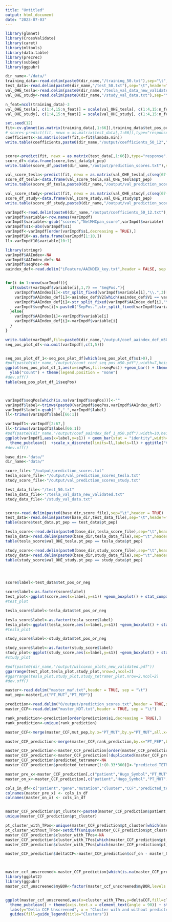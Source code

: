```yaml
---
title: "Untitled"
output: html_document
date: "2023-07-03"
---
```


```r
library(glmnet)
library(CrossValidate)
library(caret)
library(mltools)
library(data.table)
library(precrec)
library(subSeq)
library(ggpubr)

```

```r


dir_name<-"/data/"
training_data<-read.delim(paste0(dir_name,"/training_50.txt"),sep="\t",header=TRUE)
test_data<-read.delim(paste0(dir_name,"/test_50.txt"),sep="\t",header=TRUE)
val_OHE_tesla<-read.delim(paste0(dir_name,"/tesla_val_data_new_validated.txt"),sep="\t",header=TRUE)
val_OHE_study<-read.delim(paste0(dir_name,"/study_val_data.txt"),sep="\t",header=TRUE)

n_feat=ncol(training_data)-3
val_OHE_tesla[, c(1:4,15:n_feat)] = scale(val_OHE_tesla[, c(1:4,15:n_feat)])
val_OHE_study[, c(1:4,15:n_feat)] = scale(val_OHE_study[, c(1:4,15:n_feat)])
```

```r
set.seed(12)
fit<-cv.glmnet(as.matrix(training_data[,1:66]),training_data$tet_pos_or_neg,nfolds = 5,standardize=FALSE,family = "binomial",alpha=1)
# score<-predict(fit, newx = as.matrix(test_data[,1:66]),type="response",s=fit$lambda.min)
coefficients<-as.matrix(coef(fit,s=fit$lambda.min))
write.table(coefficients,paste0(dir_name,"/output/coefficients_50_12",".txt"),sep="\t",col.names = TRUE,row.names = TRUE,quote = FALSE)


score<-predict(fit, newx = as.matrix(test_data[,1:66]),type="response",s=fit$lambda.min)
score_df<-data.frame(score,test_data$pt_pep)
write.table(score_df,paste0(dir_name,"/output/prediction_scores.txt"),sep="\t",col.names = TRUE,row.names = FALSE,quote = FALSE)

val_score_tesla<-predict(fit, newx = as.matrix(val_OHE_tesla[,c(seq(67-1))]),type="response",s=fit$lambda.min)
score_df_tesla<-data.frame(val_score_tesla,val_OHE_tesla$pt_pep)
write.table(score_df_tesla,paste0(dir_name,"/output/val_prediction_scores_tesla.txt"),sep="\t",col.names = TRUE,row.names = FALSE,quote = FALSE)

val_score_study<-predict(fit, newx = as.matrix(val_OHE_study[,c(seq(67-1))]),type="response",s=fit$lambda.min)
score_df_study<-data.frame(val_score_study,val_OHE_study$pt_pep)
write.table(score_df_study,paste0(dir_name,"/output/val_prediction_scores_study.txt"),sep="\t",col.names = TRUE,row.names = FALSE,quote = FALSE)

```




```r
varImpdf<-read.delim(paste0(dir_name,"/output/coefficients_50_12.txt"),header = TRUE, sep="\t")
varImpdf$variable<-row.names(varImpdf)
varImpdf$variable<-gsub("scores","NetMHCpan_score",varImpdf$variable)
varImpdf$s1<-abs(varImpdf$s1)
varImpdf<-varImpdf[order(varImpdf$s1,decreasing = TRUE),]
varImpdf10<-as.data.frame(varImpdf[1:10,])
ll<-varImpdf10$variable[10:1]

library(stringr)
varImpdf$AAIndex<-NA
varImpdf$AAIndex_def<-NA
varImpdf$seqPos<-NA
aaindex_def<-read.delim("iFeature/AAINDEX_key.txt",header = FALSE, sep = "|",quote="")


for(i in 1:nrow(varImpdf)){
  if(substr(varImpdf$variable[i],1,7) == "SeqPos."){
    varImpdf$AAIndex[i]<-str_split_fixed(varImpdf$variable[i],"\\.",3)[,3]
    varImpdf$AAIndex_def[i]<-aaindex_def$V2[which(aaindex_def$V1 == varImpdf$AAIndex[i])]
    varImpdf$AAIndex_def[i]<-str_split_fixed(varImpdf$AAIndex_def[i],"\\(",2)[,1]
    varImpdf$seqPos[i]<-paste0("SepPos.",str_split_fixed(varImpdf$variable[i],"\\.",3)[,2],".")
  }else{
    varImpdf$AAIndex[i]<-varImpdf$variable[i]
    varImpdf$AAIndex_def[i]<-varImpdf$variable[i]
  }
}

write.table(varImpdf,file=paste0(dir_name,"/output/coef_aaindex_def_m50.txt"),sep = "\t",col.names = TRUE,row.names = TRUE,quote=FALSE)
seq_pos_plot_df<-na.omit(varImpdf[,c(1,5)])


seq_pos_plot_df_1<-seq_pos_plot_df[which(seq_pos_plot_df$s1>0),]
#pdf(paste0(dir_name,"/output/count_coef_seq_pos_m50.pdf"),width=7,height=4)
ggplot(seq_pos_plot_df_1,aes(x=seqPos,fill=seqPos)) +geom_bar() + theme_pubclean() +
  ylab("count") + theme(legend.position = "none") 
#dev.off()
table(seq_pos_plot_df_1$seqPos)



varImpdf$seqPos[which(is.na(varImpdf$seqPos))]<-""
varImpdf$label<-trimws(paste0(varImpdf$seqPos,varImpdf$AAIndex_def))
varImpdf$label<-gsub(" ","_",varImpdf$label)
ll<-trimws(varImpdf$label[66:1])

varImpdf1<-varImpdf[2:67,]
ll<-trimws(varImpdf1$label[66:1])
#pdf(paste0(dir_name,"/output/coef_aaindex_def_1_m50.pdf"),width=10,height=15)
ggplot(varImpdf1,aes(x=label,y=s1)) + geom_bar(stat = "identity",width=0.5,fill="cyan",color="cyan") + coord_flip() +
  theme_pubclean()  +scale_x_discrete(limits=ll,labels=ll) + ggtitle("Variable Importance")
#dev.off()

```

```r
base_dir<-"data/"
dir_name<-"data/"

score_file<-"/output/prediction_scores.txt"
tesla_score_file<-"/output/val_prediction_scores_tesla.txt"
study_score_file<-"/output/val_prediction_scores_study.txt"

test_data_file<-"/test_50.txt"
tesla_data_file<-"/tesla_val_data_new_validated.txt"
study_data_file<-"/study_val_data.txt"


score<-read.delim(paste0(base_dir,score_file),sep="\t",header = TRUE)
test_data<-read.delim(paste0(base_dir,test_data_file),sep="\t",header=TRUE)
table(score$test_data.pt_pep == test_data$pt_pep)

tesla_score<-read.delim(paste0(base_dir,tesla_score_file),sep="\t",header = TRUE)
tesla_data<-read.delim(paste0(base_dir,tesla_data_file),sep="\t",header=TRUE)
table(tesla_score$val_OHE_tesla.pt_pep == tesla_data$pt_pep)

study_score<-read.delim(paste0(base_dir,study_score_file),sep="\t",header = TRUE)
study_data<-read.delim(paste0(base_dir,study_data_file),sep="\t",header=TRUE)
table(study_score$val_OHE_study.pt_pep == study_data$pt_pep)




score$label<-test_data$tet_pos_or_neg

score$label<-as.factor(score$label)
test_plot<-ggplot(score,aes(x=label,y=s1)) +geom_boxplot() + stat_compare_means() + ggtitle("Test data") + ylab("Model score") 
#test_plot

tesla_score$label<-tesla_data$tet_pos_or_neg

tesla_score$label<-as.factor(tesla_score$label)
tesla_plot<-ggplot(tesla_score,aes(x=label,y=s1)) +geom_boxplot() + stat_compare_means() + ggtitle("Tesla Consortium data") + ylab("Model score")
#tesla_plot

study_score$label<-study_data$tet_pos_or_neg

study_score$label<-as.factor(study_score$label)
study_plot<-ggplot(study_score,aes(x=label,y=s1)) +geom_boxplot() + stat_compare_means() + ggtitle("Curated neoantigen Database") + ylab("Model score")
#study_plot

#pdf(paste0(dir_name,"/output/wilcoxon_plots_new_validated.pdf"))
ggarrange(test_plot,tesla_plot,study_plot,nrow=2,ncol=2)
#ggarrange(tesla_plot,study_plot,study_tetramer_plot,nrow=2,ncol=2)
#dev.off()


```
```r
master<-read.delim("master_maf.txt",header = TRUE, sep = "\t")
mut_pep<-master[,c("PT_MUT","PT_PEP")]

prediction<-read.delim("0/output/prediction_scores.txt",header = TRUE,sep="\t")
master_CCF<-read.delim("master_NDT.txt",header = TRUE, sep = "\t")

rank_prediction<-prediction[order(prediction$s1,decreasing = TRUE),]
rank_prediction<-unique(rank_prediction)

master_CCF<-merge(master_CCF,mut_pep,by.x="PT_MUT",by.y="PT_MUT",all.x=TRUE)

master_CCF_prediction<-merge(master_CCF,rank_prediction,by.x="PT_PEP",by.y="test_data.pt_pep",all.x=TRUE)

master_CCF_prediction<-master_CCF_prediction[order(master_CCF_prediction$s1,decreasing = TRUE),]
master_CCF_prediction<-master_CCF_prediction[!duplicated(master_CCF_prediction$PT_MUT),]
master_CCF_prediction$predicted_tetramer<-NA
master_CCF_prediction$predicted_tetramer[1:(0.33*360)]<-"predicted_TETRAMER+"

master_pre_x<-master_CCF_prediction[,c("patient","Hugo_Symbol","PT_MUT","cluster","ccf_pre","predicted_tetramer","myBOR")]
master_on_x<-master_CCF_prediction[,c("patient","Hugo_Symbol","PT_MUT","cluster","ccf_on","predicted_tetramer","myBOR")]

cols_in_df<-c("patient","gene","mutation","cluster","CCF","predicted_tetramer","Response")
colnames(master_pre_x) <- cols_in_df
colnames(master_on_x) <- cols_in_df


master_CCF_prediction$pt_cluster<-paste0(master_CCF_prediction$patient,"_",master_CCF_prediction$cluster)
unique(master_CCF_prediction$pt_cluster)

pt_cluster_with_TPos<-unique(master_CCF_prediction$pt_cluster[which(master_CCF_prediction$predicted_tetramer=="predicted_TETRAMER+")])
pt_cluster_without_TPos<-setdiff(unique(master_CCF_prediction$pt_cluster),pt_cluster_with_TPos)
master_CCF_prediction$cluster_with_TPos<-NA
master_CCF_prediction$cluster_with_TPos[which(master_CCF_prediction$pt_cluster %in% pt_cluster_with_TPos)]<-"Cluster with predicted Tetramer+"
master_CCF_prediction$cluster_with_TPos[which(master_CCF_prediction$pt_cluster %in% pt_cluster_without_TPos)]<-"Cluster without predicted Tetramer+"

master_CCF_prediction$deltaCCF<-master_CCF_prediction$ccf_on - master_CCF_prediction$ccf_pre



master_ccf_unscreened<-master_CCF_prediction[which(is.na(master_CCF_prediction$Binder)),]
library(ggplot2)
library(ggpubr)
master_ccf_unscreened$myBOR<-factor(master_ccf_unscreened$myBOR,levels = c("PR","SD","PD"))


ggplot(master_ccf_unscreened,aes(x=cluster_with_TPos,y=deltaCCF,fill=cluster_with_TPos)) + geom_boxplot(outlier.shape = NA) + facet_wrap(~ myBOR) + 
  theme_pubclean() + theme(axis.text.x = element_text(angle = 90)) + stat_compare_means() +
  labs(y="Delta CCF Unscreened", x = "Cluster with and without predicted Tetramer+") +
  guides(fill=guide_legend(title="Clusters"))

```



